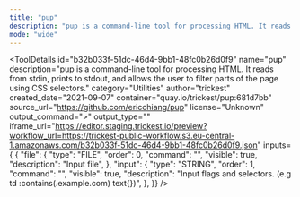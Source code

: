 ```yaml
---
title: "pup"
description: "pup is a command-line tool for processing HTML. It reads from stdin, prints to stdout, and allows the user to filter parts of the page using CSS selectors."
mode: "wide"
---
```



<ToolDetails
  id="b32b033f-51dc-46d4-9bb1-48fc0b26d0f9"
  name="pup"
  description="pup is a command-line tool for processing HTML. It reads from stdin, prints to stdout, and allows the user to filter parts of the page using CSS selectors."
  category="Utilities"
  author="trickest"
  created_date="2021-09-07"
  container="quay.io/trickest/pup:681d7bb"
  source_url="https://github.com/ericchiang/pup"
  license="Unknown"
  output_command=">"
  output_type=""
  iframe_url="https://editor.staging.trickest.io/preview?workflow_url=https://trickest-public-workflow.s3.eu-central-1.amazonaws.com/b32b033f-51dc-46d4-9bb1-48fc0b26d0f9.json"
  inputs={ {
  "file": {
    "type": "FILE",
    "order": 0,
    "command": "",
    "visible": true,
    "description": "Input file",
  },
  "input": {
    "type": "STRING",
    "order": 1,
    "command": "",
    "visible": true,
    "description": "Input flags and selectors. (e.g td :contains(.example.com) text{})",
  },
}}
/>